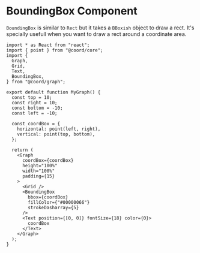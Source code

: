# BoundingBox Component

`BoundingBox` is similar to `Rect` but it takes a `BBoxish`
object to draw a rect. It's specially usefull when you want
to draw a rect around a coordinate area.

```tsx live
import * as React from "react";
import { point } from "@coord/core";
import {
  Graph,
  Grid,
  Text,
  BoundingBox,
} from "@coord/graph";

export default function MyGraph() {
  const top = 10;
  const right = 10;
  const bottom = -10;
  const left = -10;

  const coordBox = {
    horizontal: point(left, right),
    vertical: point(top, bottom),
  };

  return (
    <Graph
      coordBox={coordBox}
      height="100%"
      width="100%"
      padding={15}
    >
      <Grid />
      <BoundingBox
        bbox={coordBox}
        fillColor={"#00000066"}
        strokeDasharray={5}
      />
      <Text position={[0, 0]} fontSize={18} color={0}>
        coordBox
      </Text>
    </Graph>
  );
}
```
